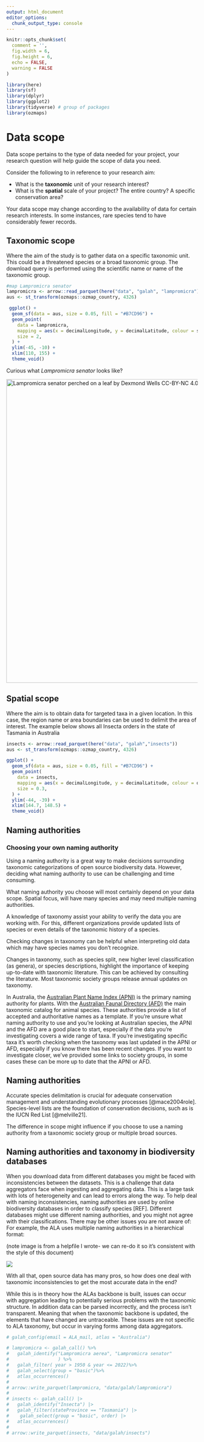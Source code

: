 ```yaml
---
output: html_document
editor_options: 
  chunk_output_type: console
---
```


```r
knitr::opts_chunk$set(
  comment = '', 
  fig.width = 6, 
  fig.height = 6,
  echo = FALSE,
  warning = FALSE
)

library(here)
library(sf)
library(dplyr)
library(ggplot2)
library(tidyverse) # group of packages
library(ozmaps)
```

# Data scope

Data scope pertains to the type of data needed for your project, your research question will help guide the scope of data you need.

Consider the following to in reference to your research aim:

-   What is the **taxonomic** unit of your research interest?
-   What is the **spatial** scale of your project? The entire country? A specific conservation area?

Your data scope may change according to the availability of data for certain research interests. In some instances, rare species tend to have considerably fewer records.

## Taxonomic scope

Where the aim of the study is to gather data on a specific taxonomic unit. This could be a threatened species or a broad taxonomic group. The download query is performed using the scientific name or name of the taxonomic group.

```r
#map Lampromicra senator
lampromicra <- arrow::read_parquet(here("data", "galah", "lampromicra"))
aus <- st_transform(ozmaps::ozmap_country, 4326)

 ggplot() +
  geom_sf(data = aus, size = 0.05, fill = "#B7CD96") +
  geom_point(
    data = lampromicra,
    mapping = aes(x = decimalLongitude, y = decimalLatitude, colour = scientificName),
    size = 2,
  ) +
  ylim(-45, -10) +
  xlim(110, 155) +
  theme_void()
```

<aside>

Curious what *Lampromicra senator* looks like?

[![Lampromicra senator perched on a leaf by Dexmond Wells CC-BY-NC 4.0](images/Lampromicra.jpeg){width="800"}](https://images.ala.org.au/store/4/8/8/4/1f4fc763-d21f-4e5d-b803-f931a4c14884/tms/3/2/1.png)

</aside>

## Spatial scope

Where the aim is to obtain data for targeted taxa in a given location. In this case, the region name or area boundaries can be used to delimit the area of interest. The example below shows all Insecta orders in the state of Tasmania in Australia

```r
insects <- arrow::read_parquet(here("data", "galah","insects"))
aus <- st_transform(ozmaps::ozmap_country, 4326)

ggplot() +
  geom_sf(data = aus, size = 0.05, fill = "#B7CD96") +
  geom_point(
    data = insects,
    mapping = aes(x = decimalLongitude, y = decimalLatitude, colour = order),
    size = 0.3,
  ) +
  ylim(-44, -39) +
  xlim(144.7, 148.5) +
  theme_void()

```

## Naming authorities

<!-- Define what naming authority is -->
<!-- How to choose -->
<!--   query with your ideal species list, some systems fuzzy match and will have synonyms -->
<!--     getting all the name columns including your own preferred naming authority to check if you back correct -->


### Choosing your own naming authority

Using a naming authority is a great way to make decisions surrounding taxonomic categorizations of open source biodiversity data. However, deciding what naming authority to use can be challenging and time consuming.

What naming authority you choose will most certainly depend on your data scope. Spatial focus, will have many species and may need multiple naming authorities.

A knowledge of taxonomy assist your ability to verify the data you are working with. For this, different organizations provide updated lists of species or even details of the taxonomic history of a species.

Checking changes in taxonomy can be helpful when interpreting old data which may have species names you don't recognize.

Changes in taxonomy, such as species split, new higher level classification (as genera), or species descriptions, highlight the importance of keeping up-to-date with taxonomic literature. This can be achieved by consulting the literature. Most taxonomic society groups release annual updates on taxonomy.

In Australia, the [Australian Plant Name Index (APNI)](https://www.anbg.gov.au/apni/) is the primary naming authority for plants. With the [Australian Faunal Directory (AFD)](https://biodiversity.org.au/afd/home) the main taxonomic catalog for animal species. These authorities provide a list of accepted and authoritative names as a template. If you're unsure what naming authority to use and you're looking at Australian species, the APNI and the AFD are a good place to start, especially if the data you're investigating covers a wide range of taxa. If you're investigating specific taxa it's worth checking when the taxonomy was last updated in the APNI or AFD, especially if you know there has been recent changes. If you want to investigate closer, we've provided some links to society groups, in some cases these can be more up to date that the APNI or AFD.

## Naming authorities

Accurate species delimitation is crucial for adequate conservation management and understanding evolutionary processes [@mace2004role]. Species-level lists are the foundation of conservation decisions, such as is the IUCN Red List [@melville21].

The difference in scope might influence if you choose to use a naming authority from a taxonomic society group or multiple broad sources.

## Naming authorities and taxonomy in biodiversity databases

When you download data from different databases you might be faced with inconsistencies between the datasets. This is a challenge that data aggregators face when ingesting and aggregating data. This is a large task with lots of heterogeneity and can lead to errors along the way. To help deal with naming inconsistencies, naming authorities are used by online biodiversity databases in order to classify species \[REF\]. Different databases might use different naming authorities, and you might not agree with their classifications. There may be other issues you are not aware of: For example, the ALA uses multiple naming authorities in a hierarchical format:

(note image is from a helpfile I wrote- we can re-do it so it's consistent with the style of this document)

![](images/image-1066364510.png)

With all that, open source data has many pros, so how does one deal with taxonomic inconsistencies to get the most accurate data in the end?

While this is in theory how the ALAs backbone is built, issues can occur with aggregation leading to potentially serious problems with the taxonomic structure. In addition data can be parsed incorrectly, and the process isn't transparent. Meaning that when the taxonomic backbone is updated, the elements that have changed are untraceable. These issues are not specific to ALA taxonomy, but occur in varying forms among data aggregators.

```r
# galah_config(email = ALA_mail, atlas = "Australia")

# lampromicra <- galah_call() %>%
#   galah_identify("Lampromicra aerea", "Lampromicra senator"
#                  ) %>%
#   galah_filter( year > 1950 & year <= 2022)%>%
#   galah_select(group = "basic")%>%
#   atlas_occurrences()
# 
# arrow::write_parquet(lampromicra, "data/galah/lampromicra")
#
# insects <- galah_call() |>
#   galah_identify("Insecta") |>
#   galah_filter(stateProvince == "Tasmania") |>
#    galah_select(group = "basic", order) |>
#   atlas_occurrences()
# 
# arrow::write_parquet(insects, "data/galah/insects")

```
